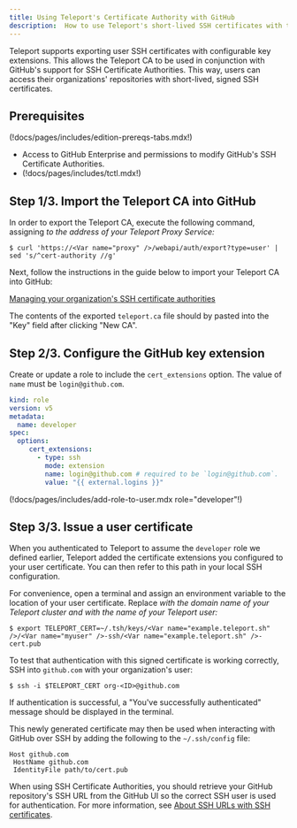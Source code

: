 ```yaml
---
title: Using Teleport's Certificate Authority with GitHub
description:  How to use Teleport's short-lived SSH certificates with the GitHub Certificate Authority.
---
```


Teleport supports exporting user SSH certificates with configurable key extensions. This allows the Teleport CA to be used in conjunction with GitHub's support for SSH Certificate Authorities. This way, users can access their organizations' repositories with short-lived, signed SSH certificates.

## Prerequisites

(!docs/pages/includes/edition-prereqs-tabs.mdx!)

- Access to GitHub Enterprise and permissions to modify GitHub's SSH Certificate Authorities.
- (!docs/pages/includes/tctl.mdx!)

## Step 1/3. Import the Teleport CA into GitHub

In order to export the Teleport CA, execute the following command, assigning <Var name="proxy" /> to the address of your Teleport Proxy Service:

```code
$ curl 'https://<Var name="proxy" />/webapi/auth/export?type=user' | sed 's/^cert-authority //g'
```

Next, follow the instructions in the guide below to import your Teleport CA into GitHub:

[Managing your organization's SSH certificate authorities](https://docs.github.com/en/organizations/managing-git-access-to-your-organizations-repositories/managing-your-organizations-ssh-certificate-authorities)

The contents of the exported `teleport.ca` file should by pasted into the "Key" field after clicking "New CA".

## Step 2/3. Configure the GitHub key extension

Create or update a role to include the `cert_extensions` option. The value of `name` must be `login@github.com`.

```yaml
kind: role
version: v5
metadata:
  name: developer
spec:
  options:
     cert_extensions:
       - type: ssh
         mode: extension
         name: login@github.com # required to be `login@github.com`.
         value: "{{ external.logins }}"
```

(!docs/pages/includes/add-role-to-user.mdx role="developer"!)

## Step 3/3. Issue a user certificate

When you authenticated to Teleport to assume the `developer` role we defined
earlier, Teleport added the certificate extensions you configured to your user
certificate. You can then refer to this path in your local SSH configuration.

For convenience, open a terminal and assign an environment variable to the
location of your user certificate. Replace <Var name="example.teleport.sh" /> with
the domain name of your Teleport cluster and <Var name="myuser" /> with the name
of your Teleport user:

```code
$ export TELEPORT_CERT=~/.tsh/keys/<Var name="example.teleport.sh" />/<Var name="myuser" />-ssh/<Var name="example.teleport.sh" />-cert.pub
```

To test that authentication with this signed certificate is working correctly, SSH into `github.com` with your organization's user:

```code
$ ssh -i $TELEPORT_CERT org-<ID>@github.com
```
If authentication is successful,  a "You've successfully authenticated" message should be displayed in the terminal.

This newly generated certificate may then be used when interacting with GitHub over SSH by adding the following to the `~/.ssh/config` file:

```code
Host github.com
 HostName github.com
 IdentityFile path/to/cert.pub
```

When using SSH Certificate Authorities, you should retrieve your GitHub repository's SSH URL from the GitHub UI so the correct SSH user is used for authentication. For more information, see [About SSH URLs with SSH certificates](https://docs.github.com/en/organizations/managing-git-access-to-your-organizations-repositories/about-ssh-certificate-authorities#about-ssh-urls-with-ssh-certificates).
